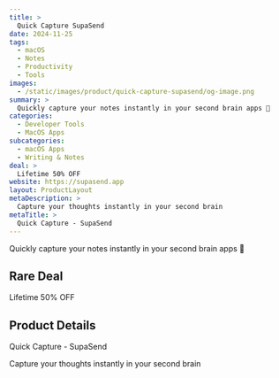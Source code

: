 ```yaml
---
title: >
  Quick Capture SupaSend
date: 2024-11-25
tags:
  - macOS
  - Notes
  - Productivity
  - Tools
images:
  - /static/images/product/quick-capture-supasend/og-image.png
summary: >
  Quickly capture your notes instantly in your second brain apps 🧠
categories:
  - Developer Tools
  - MacOS Apps
subcategories:
  - macOS Apps
  - Writing & Notes
deal: >
  Lifetime 50% OFF
website: https://supasend.app
layout: ProductLayout
metaDescription: >
  Capture your thoughts instantly in your second brain
metaTitle: >
  Quick Capture - SupaSend
---
```

Quickly capture your notes instantly in your second brain apps 🧠

## Rare Deal

Lifetime 50% OFF

## Product Details
Quick Capture - SupaSend

Capture your thoughts instantly in your second brain
